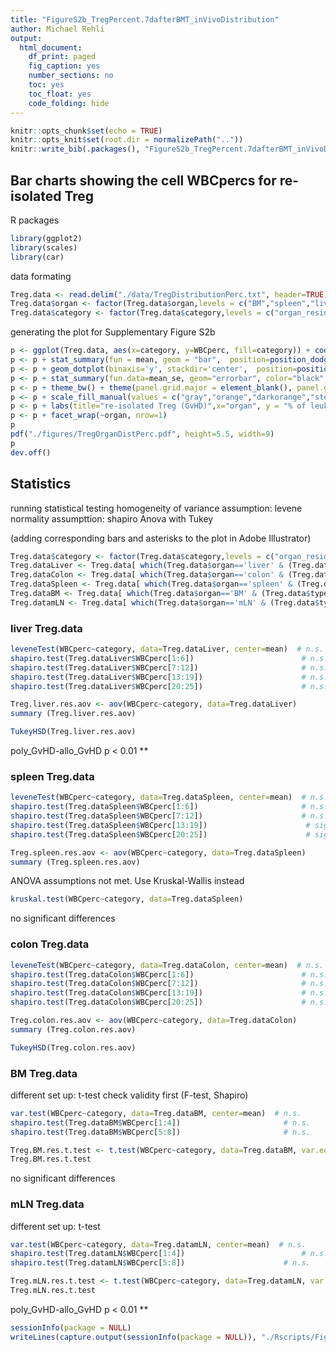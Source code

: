 ```yaml
---
title: "FigureS2b_TregPercent.7dafterBMT_inVivoDistribution"
author: Michael Rehli
output: 
  html_document:
    df_print: paged
    fig_caption: yes
    number_sections: no
    toc: yes
    toc_float: yes
    code_folding: hide
---
```


```r
knitr::opts_chunk$set(echo = TRUE)
knitr::opts_knit$set(root.dir = normalizePath(".."))
knitr::write_bib(.packages(), "FigureS2b_TregPercent.7dafterBMT_inVivoDistribution.packages.bib")
```

## Bar charts showing the cell WBCpercs for re-isolated Treg 

R packages

```r
library(ggplot2)
library(scales)
library(car)
```

data formating 

```r
Treg.data <- read.delim("./data/TregDistributionPerc.txt", header=TRUE)
Treg.data$organ <- factor(Treg.data$organ,levels = c("BM","spleen","liver","mLN","colon"))
Treg.data$category <- factor(Treg.data$category,levels = c("organ_resident","allo_noGvHD","allo_GvHD","poly_noGvHD","poly_GvHD"))
```

generating the plot for Supplementary Figure S2b

```r
p <- ggplot(Treg.data, aes(x=category, y=WBCperc, fill=category)) + coord_cartesian(ylim = c(0,55))
p <- p + stat_summary(fun = mean, geom = "bar",  position=position_dodge(.9))
p <- p + geom_dotplot(binaxis='y', stackdir='center',  position=position_dodge(.9), dotsize=4, stackratio = 1, binwidth=.5) 
p <- p + stat_summary(fun.data=mean_se, geom="errorbar", color="black", size=0.5, width = 0.6, position=position_dodge(.9))
p <- p + theme_bw() + theme(panel.grid.major = element_blank(), panel.grid.minor = element_blank(), axis.text.x = element_text(angle = 90, vjust = 0.5, hjust=1, color="black"), text = element_text(size = 24))
p <- p + scale_fill_manual(values = c("gray","orange","darkorange","steelblue2","steelblue3"))
p <- p + labs(title="re-isolated Treg (GvHD)",x="organ", y = "% of leukocytes")
p <- p + facet_wrap(~organ, nrow=1)
p
pdf("./figures/TregOrganDistPerc.pdf", height=5.5, width=9)
p
dev.off()
```

## Statistics

running statistical testing 
homogeneity of variance assumption: levene
normality assumpttion: shapiro
Anova with Tukey

(adding corresponding bars and asterisks to the plot in Adobe Illustrator)

```r
Treg.data$category <- factor(Treg.data$category,levels = c("organ_resident","allo_noGvHD","poly_noGvHD","allo_GvHD","poly_GvHD"))
Treg.dataLiver <- Treg.data[ which(Treg.data$organ=='liver' & (Treg.data$type=='GvHD' | Treg.data$type=='noGvHD')), ]
Treg.dataColon <- Treg.data[ which(Treg.data$organ=='colon' & (Treg.data$type=='GvHD' | Treg.data$type=='noGvHD')), ]
Treg.dataSpleen <- Treg.data[ which(Treg.data$organ=='spleen' & (Treg.data$type=='GvHD' | Treg.data$type=='noGvHD')), ]
Treg.dataBM <- Treg.data[ which(Treg.data$organ=='BM' & (Treg.data$type=='GvHD')), ]
Treg.datamLN <- Treg.data[ which(Treg.data$organ=='mLN' & (Treg.data$type=='GvHD')), ]
```

### liver Treg.data

```r
leveneTest(WBCperc~category, data=Treg.dataLiver, center=mean)  # n.s.
shapiro.test(Treg.dataLiver$WBCperc[1:6]) 						 # n.s.
shapiro.test(Treg.dataLiver$WBCperc[7:12])						 # n.s.
shapiro.test(Treg.dataLiver$WBCperc[13:19])                      # n.s.
shapiro.test(Treg.dataLiver$WBCperc[20:25])                      # n.s.

Treg.liver.res.aov <- aov(WBCperc~category, data=Treg.dataLiver)
summary (Treg.liver.res.aov)
```

```r
TukeyHSD(Treg.liver.res.aov)
```
poly_GvHD-allo_GvHD  p < 0.01 **



### spleen Treg.data

```r
leveneTest(WBCperc~category, data=Treg.dataSpleen, center=mean)  # n.s.
shapiro.test(Treg.dataSpleen$WBCperc[1:6]) 						 # n.s.
shapiro.test(Treg.dataSpleen$WBCperc[7:12])						 # n.s.
shapiro.test(Treg.dataSpleen$WBCperc[13:19])                      # significant
shapiro.test(Treg.dataSpleen$WBCperc[20:25])                      # significant

Treg.spleen.res.aov <- aov(WBCperc~category, data=Treg.dataSpleen)
summary (Treg.spleen.res.aov)

```
ANOVA assumptions not met. Use Kruskal-Wallis instead

```r
kruskal.test(WBCperc~category, data=Treg.dataSpleen)
```

no significant differences


### colon Treg.data

```r
leveneTest(WBCperc~category, data=Treg.dataColon, center=mean)  # n.s.
shapiro.test(Treg.dataColon$WBCperc[1:6]) 						 # n.s.
shapiro.test(Treg.dataColon$WBCperc[7:12])						 # n.s.
shapiro.test(Treg.dataColon$WBCperc[13:19])                      # n.s.
shapiro.test(Treg.dataColon$WBCperc[20:25])                      # n.s.

Treg.colon.res.aov <- aov(WBCperc~category, data=Treg.dataColon)
summary (Treg.colon.res.aov)
```

```r
TukeyHSD(Treg.colon.res.aov)
```


### BM Treg.data

different set up: t-test
check validity first (F-test, Shapiro)
```r
var.test(WBCperc~category, data=Treg.dataBM, center=mean)  # n.s.
shapiro.test(Treg.dataBM$WBCperc[1:4]) 						 # n.s.
shapiro.test(Treg.dataBM$WBCperc[5:8])						 # n.s.
```


```r
Treg.BM.res.t.test <- t.test(WBCperc~category, data=Treg.dataBM, var.equal = TRUE)
Treg.BM.res.t.test
```

no significant differences

### mLN Treg.data

different set up: t-test

```r
var.test(WBCperc~category, data=Treg.datamLN, center=mean)  # n.s.
shapiro.test(Treg.datamLN$WBCperc[1:4]) 						 # n.s.
shapiro.test(Treg.datamLN$WBCperc[5:8])						 # n.s.
```


```r
Treg.mLN.res.t.test <- t.test(WBCperc~category, data=Treg.datamLN, var.equal = TRUE)
Treg.mLN.res.t.test
```
poly_GvHD-allo_GvHD  p < 0.01 **






```r
sessionInfo(package = NULL)
writeLines(capture.output(sessionInfo(package = NULL)), "./Rscripts/FigureS2b_TregPercent.7dafterBMT_inVivoDistribution_SessionInfo.txt")
```